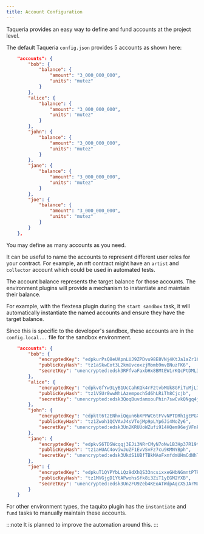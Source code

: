 ```yaml
---
title: Account Configuration
---
```


Taqueria provides an easy way to define and fund accounts at the project level.

The default Taqueria `config.json` provides 5 accounts as shown here:

```json
    "accounts": {
        "bob": {
            "balance": {
                "amount": "3_000_000_000",
                "units": "mutez"
            }
        },
        "alice": {
            "balance": {
                "amount": "3_000_000_000",
                "units": "mutez"
            }
        },
        "john": {
            "balance": {
                "amount": "3_000_000_000",
                "units": "mutez"
            }
        },
        "jane": {
            "balance": {
                "amount": "3_000_000_000",
                "units": "mutez"
            }
        },
        "joe": {
            "balance": {
                "amount": "3_000_000_000",
                "units": "mutez"
            }
        }
    },
```

You may define as many accounts as you need. 

It can be useful to name the accounts to represent different user roles for your contract. For example, an nft contract might have an `artist` and `collector` account which could be used in automated tests. 

The account balance represents the target balance for those accounts. The environment plugins will provide a mechanism to instantiate and maintain their balance.

For example, with the flextesa plugin during the `start sandbox` task, it will automatically instantiate the named accounts and ensure they have the target balance.

Since this is specific to the developer's sandbox, these accounts are in the `config.local...` file for the sandbox environment.

```json
    "accounts": {
        "bob": {
            "encryptedKey": "edpkurPsQ8eUApnLUJ9ZPDvu98E8VNj4KtJa1aZr16Cr5ow5VHKnz4",
            "publicKeyHash": "tz1aSkwEot3L2kmUvcoxzjMomb9mvBNuzFK6",
            "secretKey": "unencrypted:edsk3RFfvaFaxbHx8BMtEW1rKQcPtDML3LXjNqMNLCzC3wLC1bWbAt"
        },
        "alice": {
            "encryptedKey": "edpkvGfYw3LyB1UcCahKQk4rF2tvbMUk8GFiTuMjL75uGXrpvKXhjn",
            "publicKeyHash": "tz1VSUr8wwNhLAzempoch5d6hLRiTh8Cjcjb",
            "secretKey": "unencrypted:edsk3QoqBuvdamxouPhin7swCvkQNgq4jP5KZPbwWNnwdZpSpJiEbq"
        },
        "john": {
            "encryptedKey": "edpktt6t2ENhxiQqun6bXPPWC6tFVvNPTDRh1gEPGX4BgDgbDnmGzP",
            "publicKeyHash": "tz1Zwoh1QCVAvJ4sVTojMp9pLYp6Ji4NoZy6",
            "secretKey": "unencrypted:edsk3Un2KRUUoWZufi914HQem96ejVFnkyD8GXRPUSkgqy5etsYXEN"
        },
        "jane": {
            "encryptedKey": "edpkvS6TDSWcqqj3EJi3NRrCMyN7oNw1B3Hp37R19tMThqM8YNhAuS",
            "publicKeyHash": "tz1aHUAC4oviwJuZF1EvVSvFz7cu9KMNYBph",
            "secretKey": "unencrypted:edsk3UkdS1UBfTBkMAoFxmfdmUHmCdNhTzDJ1cSJuZhU1b6k6fZZoQ"
        },
        "joe": {
            "encryptedKey": "edpkuT1QYPYbLLQz9dXhQS33ncsixxeGHbNGmntPTR4VBbWmskHPrV",
            "publicKeyHash": "tz1MVGjgD1YtAPwohsSfk8i3ZiT1yEGM2YXB",
            "secretKey": "unencrypted:edsk3Un2FU9Zeb4KEoATWdpAqcX5JArMUj2ew8S4SuzhPRDmGoqNx2"
        }
    }
```

For other environment types, the taquito plugin has the `instantiate` and `fund` tasks to manually maintain these accounts.

:::note
It is planned to improve the automation around this.
:::

